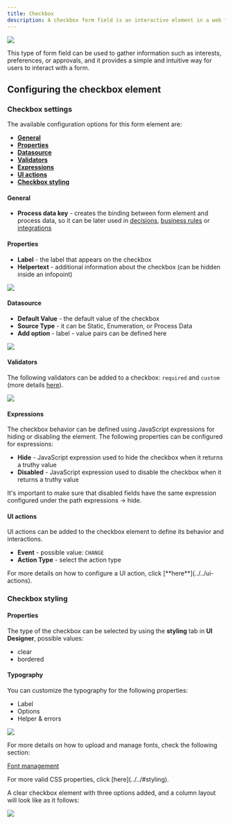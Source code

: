 ```yaml
---
title: Checkbox
description: A checkbox form field is an interactive element in a web form that provides users with multiple selectable options. It allows users to choose one or more options from a pre-determined set by simply checking the corresponding checkboxes.
---
```


![](https://s3.eu-west-1.amazonaws.com/docx.flowx.ai/building-blocks/ui-designer/checkbox_form_field.png)

This type of form field can be used to gather information such as interests, preferences, or approvals, and it provides a simple and intuitive way for users to interact with a form.

## Configuring the checkbox element

### Checkbox settings

The available configuration options for this form element are:

- [**General**](#general)
- [**Properties**](#properties)
- [**Datasource**](#datasource)
- [**Validators**](#validators)
- [**Expressions**](#expressions)
- [**UI actions**](#ui-actions)
- [**Checkbox styling**](#checkbox-styling)

#### General

* **Process data key** - creates the binding between form element and process data, so it can be later used in [decisions](../../../node/exclusive-gateway-node.md), [business rules](../../../actions/business-rule-action/business-rule-action.md) or [integrations](../../../node/message-send-received-task-node.md#from-integration)

#### Properties

* **Label** - the label that appears on the checkbox
* **Helpertext** - additional information about the checkbox (can be hidden inside an infopoint)

![](https://s3.eu-west-1.amazonaws.com/docx.flowx.ai/building-blocks/ui-designer/checkbox_properties.png)

#### Datasource

* **Default Value** - the default value of the checkbox
* **Source Type** - it can be Static, Enumeration, or Process Data
* **Add option** - label - value pairs can be defined here

![](https://s3.eu-west-1.amazonaws.com/docx.flowx.ai/building-blocks/ui-designer/checkbox_datasource.png)

#### Validators 

The following validators can be added to a checkbox: `required` and `custom` (more details [here](../../validators.md)).

![](https://s3.eu-west-1.amazonaws.com/docx.flowx.ai/building-blocks/ui-designer/checkbox_validators.png)

#### Expressions

The checkbox behavior can be defined using JavaScript expressions for hiding or disabling the element. The following properties can be configured for expressions:
   
* **Hide** - JavaScript expression used to hide the checkbox when it returns a truthy value
* **Disabled** - JavaScript expression used to disable the checkbox when it returns a truthy value

<Info>
It's important to make sure that disabled fields have the same expression configured under the path expressions → hide.
</Info>

#### UI actions

UI actions can be added to the checkbox element to define its behavior and interactions.

* **Event** - possible value: `CHANGE`
* **Action Type** - select the action type

<Info>
For more details on how to configure a UI action, click [**here**](../../ui-actions).
</Info>


### Checkbox styling

#### Properties

The type of the checkbox can be selected by using the **styling** tab in **UI Designer**, possible values:

* clear
* bordered

#### Typography

You can customize the typography for the following properties:

* Label
* Options
* Helper & errors

![](https://s3.eu-west-1.amazonaws.com/docx.flowx.ai/release34/checkbox_typography.png)

For more details on how to upload and manage fonts, check the following section:

[Font management](../../../../platform-deep-dive/core-components/core-extensions/content-management/font-files.md)

<Tip>
For more valid CSS properties, click [here](../../#styling).
</Tip>

A clear checkbox element with three options added, and a column layout will look like as it follows:

![](https://s3.eu-west-1.amazonaws.com/docx.flowx.ai/building-blocks/ui-designer/checkbox_styling.png)